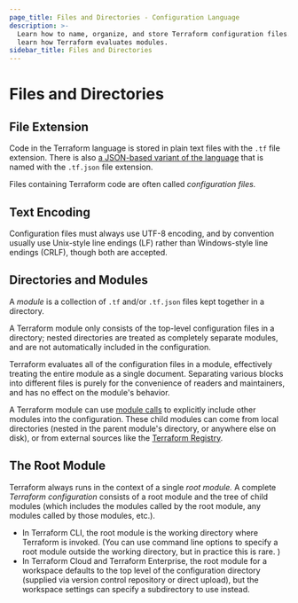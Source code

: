 ```yaml
---
page_title: Files and Directories - Configuration Language
description: >-
  Learn how to name, organize, and store Terraform configuration files. Also
  learn how Terraform evaluates modules.
sidebar_title: Files and Directories
---
```


# Files and Directories

## File Extension

Code in the Terraform language is stored in plain text files with the `.tf` file
extension. There is also
[a JSON-based variant of the language](/language/syntax/json) that is named with
the `.tf.json` file extension.

Files containing Terraform code are often called _configuration files._

## Text Encoding

Configuration files must always use UTF-8 encoding, and by convention
usually use Unix-style line endings (LF) rather than Windows-style
line endings (CRLF), though both are accepted.

## Directories and Modules

A _module_ is a collection of `.tf` and/or `.tf.json` files kept together in a
directory.

A Terraform module only consists of the top-level configuration files in a
directory; nested directories are treated as completely separate modules, and
are not automatically included in the configuration.

Terraform evaluates all of the configuration files in a module, effectively
treating the entire module as a single document. Separating various blocks into
different files is purely for the convenience of readers and maintainers, and
has no effect on the module's behavior.

A Terraform module can use [module calls](/language/modules/) to
explicitly include other modules into the configuration. These child modules can
come from local directories (nested in the parent module's directory, or
anywhere else on disk), or from external sources like the
[Terraform Registry](https://registry.terraform.io).

## The Root Module

Terraform always runs in the context of a single _root module._ A complete
_Terraform configuration_ consists of a root module and the tree of child
modules (which includes the modules called by the root module, any modules
called by those modules, etc.).

- In Terraform CLI, the root module is the working directory where Terraform is
  invoked. (You can use command line options to specify a root module outside
  the working directory, but in practice this is rare. )
- In Terraform Cloud and Terraform Enterprise, the root module for a workspace
  defaults to the top level of the configuration directory (supplied via version
  control repository or direct upload), but the workspace settings can specify a
  subdirectory to use instead.

